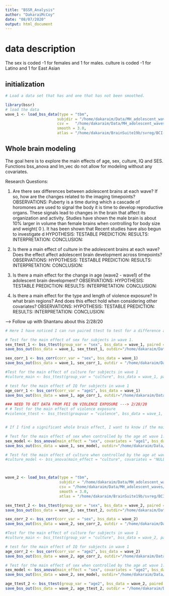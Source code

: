 ```yaml
---
title: "BSSR_Analysis"
author: "DakaraiMcCoy"
date: "08/07/2020"
output: html_document
---
```



# data description

The sex is coded -1 for females and 1 for males. 
culture is coded -1 for Latino  and 1 for East Asian

## initialization
```r
# Load a data set that has and one that has not been smoothed.

library(bssr)
# load the data
wave_1 <- load_bss_data(type = "tbm",
                       subjdir = "/home/dakaraim/Data/MH_adolescent_waves/StructuralPipeline/session1/",
                       csv =   "/home/dakaraim/Data/MH_adolescent_waves/StructuralPipeline/session1/Common_subjects_wave1.csv",
                       smooth = 3.0,
                       atlas = "/home/dakaraim/BrainSuite19b/svreg/BCI-DNI_brain_atlas/BCI-DNI_brain")


```
## Whole brain modeling 
The goal here is to explore the main effects of age, sex, culture, IQ and SES.
Functions bss_anova and lm_vec do not allow for modeling without any covariates.

Research Questions:

1. Are there sex differences between adolescent brains at each wave? If so, how are the changes related to the imaging timepoints?   
  OBSERVATIONS: Puberty is a time during which a cascade of horomones are used to signal the body it is time to develop 
                reproductive organs. These signals lead to changes in the brain that affect its organization and
                activity. Studies have shown the male brain is about 10% larger in volume than female brains when
                controlling for body size and weight( 0 ). It has been shown that Recent studies have also begun to
                investigate d
  HYPOTHESIS:
  TESTABLE PREDICTION:
  RESULTS:
  INTERPRETATION:
  CONCLUSION:

2. Is there a main effect of culture in the adolescent brains at each wave? Does the effect affect adolescent brain development across timepoints? 
  OBSERVATIONS:
  HYPOTHESIS:
  TESTABLE PREDICTION:
  RESULTS:
  INTERPRETATION:
  CONCLUSION:

3. Is there a main effect for the change in age (wave2 - wave1) of the adolescent brain development? 
  OBSERVATIONS:
  HYPOTHESIS:
  TESTABLE PREDICTION:
  RESULTS:
  INTERPRETATION:
  CONCLUSION:
  
4. Is there a main effect for the type and length of violence exposure? In what brain regions? And does this effect hold when considering other covariates?
  OBSERVATIONS:
  HYPOTHESIS:
  TESTABLE PREDICTION:
  RESULTS:
  INTERPRETATION:
  CONCLUSION:

---> Follow up with Shantanu about this 2/28/20


```r
# Here I have noticed I can run paired ttest to test for a difference across timepoints for each subject! 

# Test for the main effect of sex for subjects in wave 1. 
sex_ttest_1 <- bss_ttest(group_var = "sex", bss_data = wave_1, paired = FALSE)
save_bss_out(bss_data = wave_1, sex_ttest_1, outdir="/home/dakaraim/Data/MH_adolescent_waves/StructuralPipeline/session1/sex_ttest")

sex_corr_1 <- bss_corr(corr_var = "sex", bss_data = wave_1)
save_bss_out(bss_data = wave_1, sex_corr_1, outdir = "/home/dakaraim/Data/MH_adolescent_waves/StructuralPipeline/session1/sex_corr")

#Test for the main effect of culture for subjects in wave 1
#culture_main <- bss_ttest(group_var = "culture", bss_data = wave_1, paired = FALSE)

# test for the main effect of IQ for subjects in wave 1
age_corr_1 <- bss_corr(corr_var = "age1", bss_data = wave_1)
save_bss_out(bss_data = wave_1, age_corr_1, outdir="/home/dakaraim/Data/MH_adolescent_waves/StructuralPipeline/session1/age_corr")

### NEED TO GET DATA FROM FEI ON VIOLENCE EXPOSURE ---> 2/28/20
# # Test for the main effect of violence exposure
#violence_ttest <- bss_ttest(groupvar = "violence", bss_data = wave_1, paired = FALSE)


# If I find a significant whole brain effect, I want to know if the main effect will remain when including different covariates

# Test for the main effect of sex when controlled by the age at wave 1. 
sex_model <- bss_anova(main_effect = "sex", covariates = "age1", bss_data = wave_1 )
save_bss_out(bss_data = wave_1, sex_model, outdir="/home/dakaraim/Data/MH_adolescent_waves/StructuralPipeline/session1/sex_age1")

# Test fot the main effect of culture when controlled by the age at wave 1.
#culture_model <- bss_anova(main_effect = "culture", covariates = "NULL", bss_data = wave_1, mult_comp = "fdr")




```

``` r

wave_2 <- load_bss_data(type = "tbm",
                        subjdir = "/home/dakaraim/Data/MH_adolescent_waves/StructuralPipeline/session2/",
                        csv = "/home/dakaraim/Data/MH_adolescent_waves/StructuralPipeline/session2/Common_subjects_wave2.csv",
                        smooth = 3.0,
                        atlas = "/home/dakaraim/BrainSuite19b/svreg/BCI-DNI_brain_atlas/BCI-DNI_brain")

```

```r

sex_ttest_2 <- bss_ttest(group_var = "sex", bss_data = wave_2, paired = FALSE)
save_bss_out(bss_data = wave_2, sex_ttest_2, outdir="/home/dakaraim/Data/MH_adolescent_waves/StructuralPipeline/session2/sex_ttest")

sex_corr_2 <- bss_corr(corr_var = "sex", bss_data = wave_2)
save_bss_out(bss_data = wave_2, sex_corr_2, outdir = "/home/dakaraim/Data/MH_adolescent_waves/StructuralPipeline/session2/sex_corr")

#Test for the main effect of culture for subjects in wave 1
#culture_main <- bss_ttest(group_var = "culture", bss_data = wave_2, paired = FALSE)

# test for the main effect of IQ for subjects in wave 1
age_corr_2 <- bss_corr(corr_var = "age2", bss_data = wave_2)
save_bss_out(bss_data = wave_2, age_corr_2, outdir="/home/dakaraim/Data/MH_adolescent_waves/StructuralPipeline/session2/age2_corr")

# Test for the main effect of sex when controlled by the age at wave 1. 
sex_model <- bss_anova(main_effect = "sex", covariates = "age2", bss_data = wave_2 )
save_bss_out(bss_data = wave_2, sex_model, outdir="/home/dakaraim/Data/MH_adolescent_waves/StructuralPipeline/session2/sex_age2")

age_ttest_2 <- bss_ttest(group_var = "age2", bss_data = wave_2, paired = FALSE)
save_bss_out(bss_data = wave_2, age_ttest_2, outdir = "/home/dakaraim/Data/MH_adolescent_waves/StructuralPipeline/session2/age2_ttest")

```